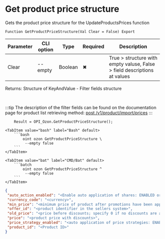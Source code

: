 ﻿---
sidebar_position: 8
---


# Get product price structure
 Gets the product price structure for the UpdateProductsPrices function



`Function GetProductPriceStructure(Val Clear = False) Export`

  | Parameter | CLI option | Type | Required | Description |
  |-|-|-|-|-|
  | Clear | --empty | Boolean | &#x2716; | True > structure with empty valuse, False > field descriptions at values |

  
  Returns:  Structure of KeyAndValue - Filter fields structure

<br/>

:::tip
The description of the filter fields can be found on the documentation page for product list retrieving method: [post /v1/product/import/prices](https://docs.ozon.ru/api/seller/#operation/ProductAPI_ImportProductsPrices)
:::
<br/>



```bsl title="1C:Enterprise/OneScript code example"
    Result = OPI_Ozon.GetProductPriceStructure();
```
 

 <Tabs>
  
    <TabItem value="bash" label="Bash" default>
        ```bash
            oint ozon GetProductPriceStructure \
             --empty false
        ```
    </TabItem>
  
    <TabItem value="bat" label="CMD/Bat" default>
        ```batch
            oint ozon GetProductPriceStructure ^
             --empty false
        ```
    </TabItem>
</Tabs>


```json title="Result"
{
 "auto_action_enabled": "<Enable auto application of shares: ENABLED or DISABLED>",
 "currency_code": "<currency>",
 "min_price": "<minimum price of product after promotions have been applied>",
 "offer_id": "<product identifier in the sellers system>",
 "old_price": "<price before discounts; specify 0 if no discounts are available>",
 "price": "<product price with discounts>",
 "price_strategy_enabled": "<auto application of price strategies: ENABLED or DISABLED>",
 "product_id": "<Product ID>"
}
```
